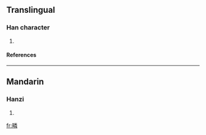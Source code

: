 ==Translingual==
===Han character===
{{Han char|rn=102|rad=田|as=12|sn=17|four=6905<sub>9</sub>|canj=田火木手 (WFDQ)}}
# {{defn|Han|sort=田12}}
====References====
{{Han ref|kx=0766.240|dkj=21947|dj=1176.310|hdz=42553.020|uh=7584|ud=30084|bh=ED73|bd=60787}}

----
==Mandarin==
===Hanzi===
{{cmn-hanzi|pin=[[lín]] (lin2)|wg=lin<sup>2</sup>}}
# {{defn|Mandarin}}

[[fr:疄]]